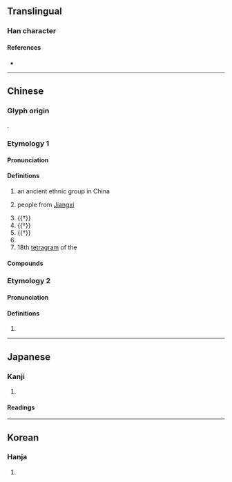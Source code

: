 {{character info}}
==Translingual==

===Han character===
{{Han char|rn=9|rad=人|as=10|sn=12|four=22234|canj=OBVK|ids=⿰亻奚}}

====References====
* {{Han ref|kx=0113.130|dkj=00959|dj=0241.040|hdz=10203.210|uh=5092|ud=20626|bh=D85D|bd=55389}}

----

==Chinese==
{{zh-forms}}

===Glyph origin===
{{Han etym}}
{{Han compound|人|奚|ls=psc|alt1=亻|c1=s|c2=p|t1=person}}.

===Etymology 1===

====Pronunciation====
{{zh-pron
|m=xī
|c=hai4
|mc=y
|oc=y
|ma=
|cat=pn,n
}}

====Definitions====
{{zh-hanzi}}

# {{lb|zh|historical}} an ancient ethnic group in China
# {{lb|zh|obsolete}} people from [[Jiangxi]]
# {{†}} {{zh-alt-form|徯|to [[wait]]}}
# {{†}} {{zh-alt-form|蹊|tr=xī|[[footpath]]}}
# {{†}} {{zh-alt-form|奚}}
# {{surname|zh}}
# 18th [[tetragram]] of the {{w|Taixuanjing}}

====Compounds====
{{zh-der|傒落|僥傒|傒倖}}

===Etymology 2===

====Pronunciation====
{{zh-pron
|m=xì
|c=hai6
|cat=v
}}

====Definitions====
{{zh-hanzi}}

# {{zh-alt-form|繫|tr=xì|to [[arrest]]; to [[imprison]]}}

----

==Japanese==

===Kanji===
{{ja-kanji|grade=|rs=人10}}

# {{rfdef|ja|sort=人10}}

====Readings====
{{ja-readings
|goon=げい
|kanon=けい
|kun=あや-うい<あや-ふい, つな-ぐ
}}

----

==Korean==

===Hanja===
{{ko-hanja|hangeul=혜|rv=hye|mr=hye}}

# {{rfdef|ko|sort=人10}}